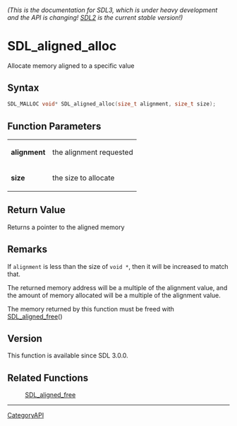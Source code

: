 ====== (This is the documentation for SDL3, which is under heavy development and the API is changing! [https://wiki.libsdl.org/ SDL2] is the current stable version!) ======
= SDL_aligned_alloc =

Allocate memory aligned to a specific value 

== Syntax ==

<syntaxhighlight lang='c'>
SDL_MALLOC void* SDL_aligned_alloc(size_t alignment, size_t size);
</syntaxhighlight>

== Function Parameters ==

{|
|'''alignment'''
|the alignment requested
|-
|'''size'''
|the size to allocate
|}

== Return Value ==

Returns a pointer to the aligned memory

== Remarks ==

If <code>alignment</code> is less than the size of <code>void *</code>,
then it will be increased to match that.

The returned memory address will be a multiple of the alignment value, and
the amount of memory allocated will be a multiple of the alignment value.

The memory returned by this function must be freed with
[[SDL_aligned_free]]()

== Version ==

This function is available since SDL 3.0.0.

== Related Functions ==

:[[SDL_aligned_free]]

----
[[CategoryAPI]]


